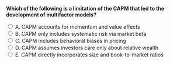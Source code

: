 ::: {.question-block}

<form onsubmit="event.preventDefault(); checkAnswer('module5_mcq_q15')" data-correct-answer="B">
<strong style="display: block;">Which of the following is a limitation of the CAPM that led to the development of multifactor models?</strong>

<label><input type="radio" name="module5_mcq_q15" value="A"> A. CAPM accounts for momentum and value effects</label><br>
<label><input type="radio" name="module5_mcq_q15" value="B"> B. CAPM only includes systematic risk via market beta</label><br>
<label><input type="radio" name="module5_mcq_q15" value="C"> C. CAPM includes behavioral biases in pricing</label><br>
<label><input type="radio" name="module5_mcq_q15" value="D"> D. CAPM assumes investors care only about relative wealth</label><br>
<label><input type="radio" name="module5_mcq_q15" value="E"> E. CAPM directly incorporates size and book-to-market ratios</label><br>
</form>

<div id="feedback-module5_mcq_q15" class="feedback" data-status="" style="display:none;">
✅ Correct: B. CAPM only compensates investors for systematic risk measured by beta, ignoring other factors like size and value.
</div>

:::
